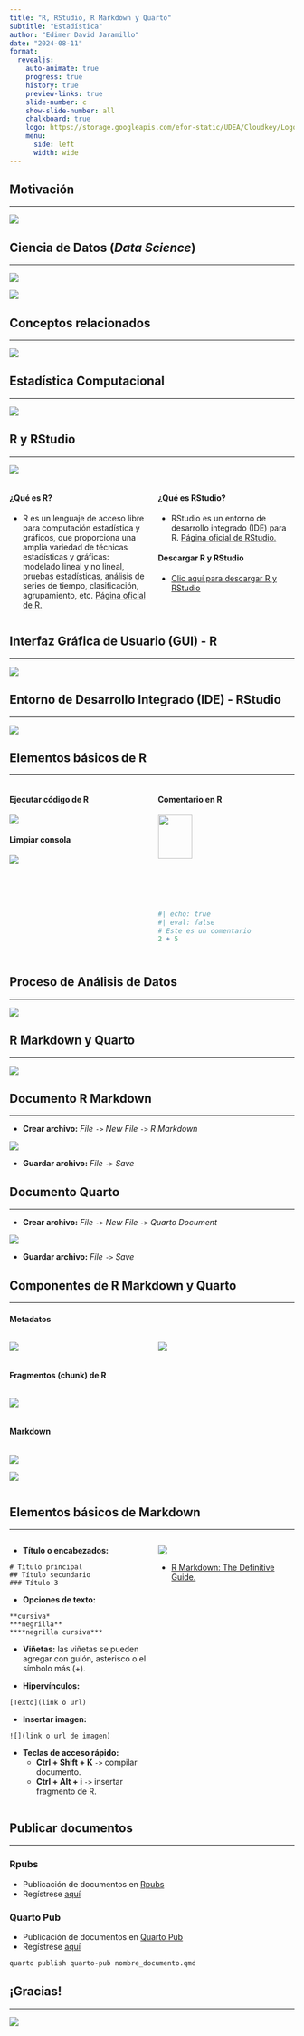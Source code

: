 ```yaml
---
title: "R, RStudio, R Markdown y Quarto"
subtitle: "Estadística"
author: "Edimer David Jaramillo"
date: "2024-08-11"
format:
  revealjs:
    auto-animate: true
    progress: true
    history: true
    preview-links: true
    slide-number: c
    show-slide-number: all
    chalkboard: true
    logo: https://storage.googleapis.com/efor-static/UDEA/Cloudkey/Logohorizontal.png
    menu:
      side: left
      width: wide
---
```



## Motivación
<html><div style='float:left'></div><hr color='#EB811B' size=1px></html> 

![](https://cdn2.iconfinder.com/data/icons/entrepreneur-line-color-overweight-invest/512/Motivation-512.png){fig-align="center"}

## Ciencia de Datos (*Data Science*)
<html><div style='float:left'></div><hr color='#EB811B' size=1px></html> 

![](https://www.kdnuggets.com/wp-content/uploads/Fig1-Abisiga-top-10-lists-data-science.jpg){fig-align="center"}

![](https://bigdataanalyticsnews.com/wp-content/uploads/2020/04/data-science-1024x316.jpg){fig-align="center"}

## Conceptos relacionados 
<html><div style='float:left'></div><hr color='#EB811B' size=1px></html> 

![](https://pbs.twimg.com/media/DTZxeXJX4AAZXmN.jpg){fig-align="center"}

## Estadística Computacional
<html><div style='float:left'></div><hr color='#EB811B' size=1px></html> 

![](https://cdn1.iconfinder.com/data/icons/business-873/132/10-512.png){fig-align="center"}

## R y RStudio {.smaller}
<html><div style='float:left'></div><hr color='#EB811B' size=1px></html> 

![](https://bookdown.org/oscar_teach/estadistica_aplicada_con_r/r-rstudio.png){fig-align="center"}

::: columns

::: {.column width="50%"}

#### ¿Qué es R?

  - R es un lenguaje de acceso libre para computación estadística y gráficos, que proporciona una amplia variedad de técnicas estadísticas y gráficas: modelado lineal y no lineal, pruebas estadísticas, análisis de series de tiempo, clasificación, agrupamiento, etc. [Página oficial de R.](https://cran.r-project.org/)

:::

::: {.column width="50%"}

#### ¿Qué es RStudio?

- RStudio es un entorno de desarrollo integrado (IDE) para R. [Página oficial de RStudio.](https://rstudio.com/)

#### Descargar R y RStudio

- [Clic aquí para descargar R y RStudio](https://posit.co/download/rstudio-desktop/)

:::

:::

## Interfaz Gráfica de Usuario (GUI) - R
<html><div style='float:left'></div><hr color='#EB811B' size=1px></html> 

![](img/r.PNG){fig-align="center"}

## Entorno de Desarrollo Integrado (IDE) - RStudio
<html><div style='float:left'></div><hr color='#EB811B' size=1px></html>  

![](img/rstudio.PNG){fig-align="center"}

## Elementos básicos de R {.smaller .scrollable}
<html><div style='float:left'></div><hr color='#EB811B' size=1px></html> 

::: columns

::: {.column width="50%"}

#### Ejecutar código de R


![](img/ejecutar.PNG){fig-align="center"}

#### Limpiar consola

![](img/limpiar.PNG){fig-align="center"}

:::

::: {.column width="50%"}

#### Comentario en R

![](img/numeral.PNG){fig-align="center" width="50%"}

```r
#| echo: true
#| eval: false
# Este es un comentario
2 + 5
```

<br>

#### Asignación

![](img/assignment-operator01.png){fig-align="center"}

```r
#| echo: true
mi_variable <- 2
```


:::

:::

## Proceso de Análisis de Datos
<html><div style='float:left'></div><hr color='#EB811B' size=1px></html>  

![](https://edimer.quarto.pub/fundamentos-rpy-p1/img/data-science-workflow2.png){fig-align="center"}

## R Markdown y Quarto
<html><div style='float:left'></div><hr color='#EB811B' size=1px></html> 

![](https://www.jumpingrivers.com/blog/quarto-rmarkdown-comparison/featured.png){fig-align="center"}

## Documento R Markdown
<html><div style='float:left'></div><hr color='#EB811B' size=1px></html> 

- **Crear archivo:** *File* `->` *New File* `->` *R Markdown*

![](img/crear-rmarkdown.png){fig-align="center"}

- **Guardar archivo:** *File* `->` *Save*

## Documento Quarto
<html><div style='float:left'></div><hr color='#EB811B' size=1px></html> 

- **Crear archivo:** *File* `->` *New File* `->` *Quarto Document*

![](img/crear-quarto.png){fig-align="center"}

- **Guardar archivo:** *File* `->` *Save*

## Componentes de R Markdown y Quarto {.smaller .scrollable}
<html><div style='float:left'></div><hr color='#EB811B' size=1px></html> 

#### **Metadatos**

::: columns

::: {.column width="50%"}

![](img/metadatos-rmarkdown.png){fig-align="center"}

:::

::: {.column width="50%"}

![](img/metadatos-quarto.png){fig-align="center"}

:::

:::

#### **Fragmentos (chunk) de R**

::: columns

::: {.column width="100%"}

![](img/chunk.PNG){fig-align="center"}

:::

:::


#### **Markdown** 

::: columns

::: {.column width="100%"}

![](img/markdown.PNG){fig-align="center"}


![](img/markdown-quarto.png){fig-align="center"}

:::

:::

## Elementos básicos de Markdown {.smaller .scrollable}
<html><div style='float:left'></div><hr color='#EB811B' size=1px></html> 


::: columns

::: {.column width="50%"}

- **Título o encabezados:** 

```
# Título principal
## Título secundario
### Título 3
```

- **Opciones de texto:**

```
**cursiva*
***negrilla**
****negrilla cursiva***
```

- **Viñetas:** las viñetas se pueden agregar con guión, asterisco o el símbolo más (+).

- **Hipervínculos:** 

```
[Texto](link o url)
```

- **Insertar imagen:**
```
![](link o url de imagen)
```

- **Teclas de acceso rápido:**
    - **Ctrl + Shift + K **`->` compilar documento.
    - **Ctrl + Alt + i **`->` insertar fragmento de R.

:::

::: {.column width="50%"}

![](img/libro1.png){fig-align="center"}

- [R Markdown: The Definitive Guide.](https://bookdown.org/yihui/rmarkdown/)

:::

:::

## Publicar documentos
<html><div style='float:left'></div><hr color='#EB811B' size=1px></html> 

### Rpubs

- Publicación de documentos en  [Rpubs](https://rpubs.com/)
- Regístrese [aquí](https://rpubs.com/users/new)  

### Quarto Pub

- Publicación de documentos en  [Quarto Pub](https://quartopub.com/)
- Regístrese [aquí](https://quartopub.com/sign-in)

```bash
quarto publish quarto-pub nombre_documento.qmd
```

## ¡Gracias!
<html><div style='float:left'></div><hr color='#EB811B' size=1px></html>  

![](img/gracias.gif){fig-align="center"}

